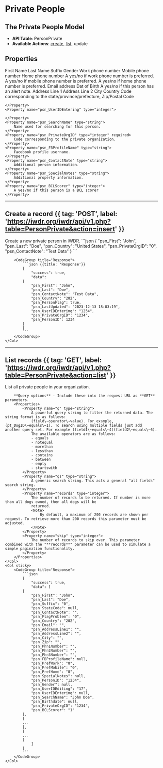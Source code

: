 
# Private People

## The Private People Model
- **API Table**: PersonPrivate
- **Available Actions**: [create](#create-a-record), [list](#list-records), update

## Properties

<Properties>
    <Property name="psn_First" type="string">
        First Name
    </Property>
    <Property name="psn_Last" type="string" required>
        Last Name
    </Property>
    <Property name="psn_Suffix" type="string">
        Suffix
    </Property>
    <Property name="psn_Gender" type="integer">
        Gender
    </Property>
    <Property name="psn_Phn1Number" type="string">
        Work phone number
    </Property>
    <Property name="psn_Phn2Number" type="string">
        Mobile phone number
    </Property>
    <Property name="psn_Phn3Number" type="string">
        Home phone number
    </Property>
    <Property name="psn_PrefWork" type="boolean">
        A yes/no if work phone number is preferred.
    </Property>
    <Property name="psn_PrefMobile" type="boolean">
        A yes/no if mobile phone number is preferred.
    </Property>
    <Property name="psn_PrefHome" type="boolean">
        A yes/no if home phone number is preferred.
    </Property>
    <Property name="psn_Email" type="string">
        Email address
    </Property>
    <Property name="psn_Birthdate" type="datetime">
        Dat of Birth
    </Property>
    <Property name="psn_FlagProblem" type="boolean">
        A yes/no if this person has an alert note.
    </Property>
    <Property name="psn_AddressLine1" type="string">
        Address Line 1
    </Property>
    <Property name="psn_AddressLine2" type="string">
        Address Line 2
    </Property>
    <Property name="psn_City" type="string">
        City
    </Property>
    <Property name="psn_Country" type="integer" required>
        Country
    </Property>
    <Property name="psn_StateCode" type="integer">
        Code corresponding to the state/province/prefecture,
    </Property>
    <Property name="psn_Zip" type="string">
        Zip/Postal Code
    </Property>
    <Property name="psn_UserIDEditing" type="integer">

    </Property>
    <Property name="psn_UserIDEntering" type="integer">

    </Property>
    <Property name="psn_SearchName" type="string">
        Name used for searching for this person.
    </Property>
    <Property name="psn_PrivateOrgID" type="integer" required>
        Code corresponding to the private organization.
    </Property>
    <Property name="psn_FBProfileName" type="string">
        Facebook profile username.
    </Property>
    <Property name="psn_ContactNote" type="string">
        Additional person information.
    </Property>
    <Property name="psn_SpecialNotes" type="string">
        Additional property information.
    </Property>
    <Property name="psn_BCLScorer" type="integer">
        A yes/no if this person is a BCL scorer
    </Property>
</Properties>

---

## Create a record {{ tag: 'POST', label: 'https://iwdr.org/iwdr/api/v1.php?table=PersonPrivate&action=insert' }}

<Row>
    <Col>
        Create a new private person in IWDR.
    </Col>
    <Col sticky>
        <CodeGroup title="Request Body">
            ```json
            {
                "psn_First": "John",
                "psn_Last": "Doe",
                "psn_Country": "United States",
                "psn_PrivateOrgID": "0",
                "psn_ContactNote": "Test Data"
            }
            ```
        </CodeGroup>

        <CodeGroup title="Response">
            ```json {{title: 'Response'}}
            {
                "success": true,
                "data":
            {
                "psn_First": "John",
                "psn_Last": "Doe",
                "psn_ContactNote": "Test Data",
                "psn_Country": "202",
                "psn_PersonFlag": true,
                "psn_LastUpdated": "2023-12-13 18:03:19",
                "psn_UserIDEntering": "1234",
                "psn_PrivateOrgID": "1234",
                "psn_PersonID": 1234
            }
            }
            ```
        </CodeGroup>
    </Col>
</Row>

---

## List records {{ tag: 'GET', label: 'https://iwdr.org/iwdr/api/v1.php?table=PersonPrivate&action=list' }}

<Row>
    <Col>
        List all private people in your organization.

        **Query options** - Include these into the request URL as **GET** parameters.
        <Properties>
            <Property name="q" type="string">
                A powerful query string to filter the returned data. The string format is as follows:
                (field\~operator\~value). For example, (pt_DogID\~equals\~1). To search using multiple fields just add another query set. For example (field1\~equals\~4)(field2\~equals\~6).
                The available operators are as follows:
                - equals
                - notequal
                - morethan
                - lessthan
                - contains
                - between
                - empty
                - startswith
            </Property>
            <Property name="qs" type="string">
                A generic search string. This acts a general "all fields" search string.
            </Property>
            <Property name="records" type="integer">
                The number of records to be returned. If number is more than all dogs owned, then all dogs will be
                returned.
                <Note>
                    By default, a maximum of 200 records are shown per request. To retrieve more than 200 records this parameter must be adjusted.
                </Note>
            </Property>
            <Property name="skip" type="integer">
                The number of records to skip over. This parameter combined with the "**records**" parameter can be used to simulate a simple pagination functionality.
            </Property>
        </Properties>
    </Col>
    <Col sticky>
        <CodeGroup title="Response">
            ```json
            {
                "success": true,
                "data": [
            {
                "psn_First": "John",
                "psn_Last": "Doe",
                "psn_Suffix": "0",
                "psn_StateCode": null,
                "psn_ContactNote": "",
                "psn_FlagProblem": "0",
                "psn_Country": "202",
                "psn_Email": "",
                "psn_AddressLine1": "",
                "psn_AddressLine2": "",
                "psn_City": "",
                "psn_Zip": "",
                "psn_Phn1Number": "",
                "psn_Phn2Number": "",
                "psn_Phn3Number": "",
                "psn_FBProfileName": null,
                "psn_PrefWork": "0",
                "psn_PrefMobile": "0",
                "psn_PrefHome": "0",
                "psn_SpecialNotes": null,
                "psn_PersonID": "1234",
                "psn_Gender": null,
                "psn_UserIDEditing": "17",
                "psn_UserIDEntering": null,
                "psn_SearchName": "John Doe",
                "psn_Birthdate": null,
                "psn_PrivateOrgID": "1234",
                "psn_BCLScorer": "1"
            },
            {
            ...
            },
            {
            ...
            }
                ]
            }
            ```
        </CodeGroup>
    </Col>
</Row>

